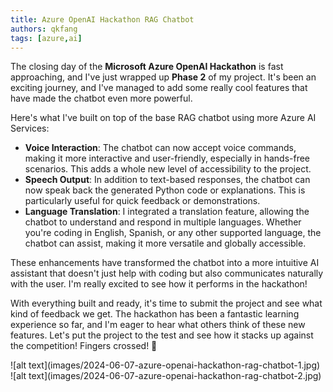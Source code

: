 ```yaml
---
title: Azure OpenAI Hackathon RAG Chatbot
authors: qkfang
tags: [azure,ai]
---
```


The closing day of the **Microsoft Azure OpenAI Hackathon** is fast approaching, and I've just wrapped up **Phase 2** of my project. It's been an exciting journey, and I've managed to add some really cool features that have made the chatbot even more powerful.

Here's what I've built on top of the base RAG chatbot using more Azure AI Services:

- **Voice Interaction**: The chatbot can now accept voice commands, making it more interactive and user-friendly, especially in hands-free scenarios. This adds a whole new level of accessibility to the project.
- **Speech Output**: In addition to text-based responses, the chatbot can now speak back the generated Python code or explanations. This is particularly useful for quick feedback or demonstrations.
- **Language Translation**: I integrated a translation feature, allowing the chatbot to understand and respond in multiple languages. Whether you're coding in English, Spanish, or any other supported language, the chatbot can assist, making it more versatile and globally accessible.

These enhancements have transformed the chatbot into a more intuitive AI assistant that doesn't just help with coding but also communicates naturally with the user. I'm really excited to see how it performs in the hackathon!

With everything built and ready, it's time to submit the project and see what kind of feedback we get. The hackathon has been a fantastic learning experience so far, and I'm eager to hear what others think of these new features. Let's put the project to the test and see how it stacks up against the competition! Fingers crossed! 🤞

<div className="img-grid">
  <div className="img-item">
    ![alt text](images/2024-06-07-azure-openai-hackathon-rag-chatbot-1.jpg)
  </div>
  <div className="img-item">
    ![alt text](images/2024-06-07-azure-openai-hackathon-rag-chatbot-2.jpg)
  </div>
</div>
